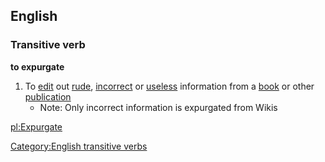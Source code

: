 ==English==

===Transitive verb===
'''to expurgate'''
# To [[edit]] out [[rude]], [[incorrect]] or [[useless]] information from a [[book]] or other [[publication]]
#*Note: Only incorrect information is expurgated from Wikis
[[Category:English transitive verbs]]

[[pl:Expurgate]]